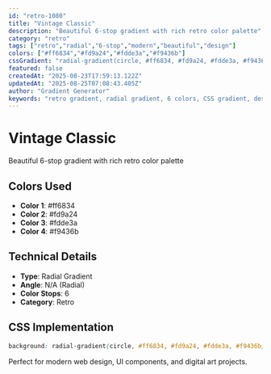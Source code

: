 ```yaml
---
id: "retro-1080"
title: "Vintage Classic"
description: "Beautiful 6-stop gradient with rich retro color palette"
category: "retro"
tags: ["retro","radial","6-stop","modern","beautiful","design"]
colors: ["#ff6834","#fd9a24","#fdde3a","#f9436b"]
cssGradient: "radial-gradient(circle, #ff6834, #fd9a24, #fdde3a, #f9436b)"
featured: false
createdAt: "2025-08-23T17:59:13.122Z"
updatedAt: "2025-08-25T07:08:43.405Z"
author: "Gradient Generator"
keywords: "retro gradient, radial gradient, 6 colors, CSS gradient, design, #ff6834, #fd9a24, #fdde3a, #f9436b"
---
```


# Vintage Classic

Beautiful 6-stop gradient with rich retro color palette

## Colors Used
- **Color 1**: #ff6834
- **Color 2**: #fd9a24
- **Color 3**: #fdde3a
- **Color 4**: #f9436b

## Technical Details
- **Type**: Radial Gradient
- **Angle**: N/A (Radial)
- **Color Stops**: 6
- **Category**: Retro

## CSS Implementation
```css
background: radial-gradient(circle, #ff6834, #fd9a24, #fdde3a, #f9436b);
```

Perfect for modern web design, UI components, and digital art projects.
